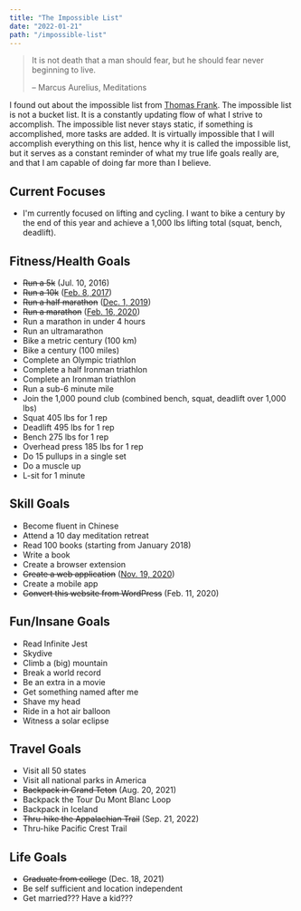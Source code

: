 ```yaml
---
title: "The Impossible List"
date: "2022-01-21"
path: "/impossible-list"
---
```


> It is not death that a man should fear, but he should fear never beginning to live.
>
> – Marcus Aurelius, Meditations

I found out about the impossible list from [Thomas Frank](https://collegeinfogeek.com/about/meet-the-author/my-impossible-list/). The impossible list is not a bucket list. It is a constantly updating flow of what I strive to accomplish. The impossible list never stays static, if something is accomplished, more tasks are added. It is virtually impossible that I will accomplish everything on this list, hence why it is called the impossible list, but it serves as a constant reminder of what my true life goals really are, and that I am capable of doing far more than I believe.

## Current Focuses

- I'm currently focused on lifting and cycling. I want to bike a century by the end of this year and achieve a 1,000 lbs lifting total (squat, bench, deadlift).

## Fitness/Health Goals

- ~~Run a 5k~~ (Jul. 10, 2016)
- ~~Run a 10k~~ ([Feb. 8, 2017](https://www.fitbit.com/activities/exercise/5994229858))
- ~~Run a half marathon~~ ([Dec. 1, 2019](https://www.strava.com/activities/2905365652))
- ~~Run a marathon~~ ([Feb. 16, 2020](https://www.strava.com/activities/3106065746/overview))
- Run a marathon in under 4 hours
- Run an ultramarathon
- Bike a metric century (100 km)
- Bike a century (100 miles)
- Complete an Olympic triathlon
- Complete a half Ironman triathlon
- Complete an Ironman triathlon
- Run a sub-6 minute mile
- Join the 1,000 pound club (combined bench, squat, deadlift over 1,000 lbs)
- Squat 405 lbs for 1 rep
- Deadlift 495 lbs for 1 rep
- Bench 275 lbs for 1 rep
- Overhead press 185 lbs for 1 rep
- Do 15 pullups in a single set
- Do a muscle up
- L-sit for 1 minute

## Skill Goals

- Become fluent in Chinese
- Attend a 10 day meditation retreat
- Read 100 books (starting from January 2018)
- Write a book
- Create a browser extension
- ~~Create a web application~~ ([Nov. 19, 2020](https://texasvotes.me))
- Create a mobile app
- ~~Convert this website from WordPress~~ (Feb. 11, 2020)

## Fun/Insane Goals

- Read Infinite Jest
- Skydive
- Climb a (big) mountain
- Break a world record
- Be an extra in a movie
- Get something named after me
- Shave my head
- Ride in a hot air balloon
- Witness a solar eclipse

## Travel Goals

- Visit all 50 states
- Visit all national parks in America
- ~~Backpack in Grand Teton~~ (Aug. 20, 2021)
- Backpack the Tour Du Mont Blanc Loop
- Backpack in Iceland
- ~~Thru-hike the Appalachian Trail~~ (Sep. 21, 2022)
- Thru-hike Pacific Crest Trail

## Life Goals

- ~~Graduate from college~~ (Dec. 18, 2021)
- Be self sufficient and location independent
- Get married??? Have a kid???
